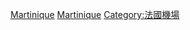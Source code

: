 {{Commonscat|Airports in Martinique}}

[[Category:各國機場|Martinique]]
[[Category:北美機場|Martinique]]
[[Category:法國機場|Category:法國機場]]